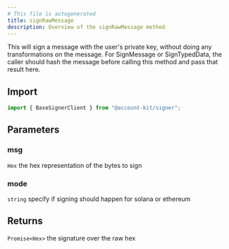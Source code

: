 ```yaml
---
# This file is autogenerated
title: signRawMessage
description: Overview of the signRawMessage method
---
```


This will sign a message with the user's private key, without doing any transformations on the message.
For SignMessage or SignTypedData, the caller should hash the message before calling this method and pass
that result here.

## Import

```ts
import { BaseSignerClient } from "@account-kit/signer";
```

## Parameters

### msg

`Hex`
the hex representation of the bytes to sign

### mode

`string`
specify if signing should happen for solana or ethereum

## Returns

`Promise<Hex>`
the signature over the raw hex
